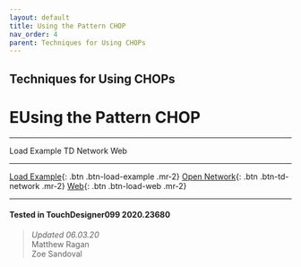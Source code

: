 ```yaml
---
layout: default
title: Using the Pattern CHOP
nav_order: 4
parent: Techniques for Using CHOPs
---
```


## Techniques for Using CHOPs
# EUsing the Pattern CHOP

----


<TDContentButtons link="">Load Example</TDContentButtons>
<TDContentButtons link="">TD Network</TDContentButtons>
<TDContentButtons link="">Web</TDContentButtons>

----

[Load Example](?actionable=1&action=load_tox&remotePath=https://github.com/mir-lab/touchdesigner-instancing-examples-code/raw/main/tox/002-using-chops/container_pattern_chop.tox){: .btn .btn-load-example .mr-2}
[Open Network](?actionable=1&action=open_floating_network){: .btn .btn-td-network .mr-2}
[Web](?actionable=1&action=open_in_browser){: .btn .btn-load-web .mr-2}


---

#### Tested in TouchDesigner099 2020.23680 
>*Updated 06.03.20*  
Matthew Ragan  
Zoe Sandoval   